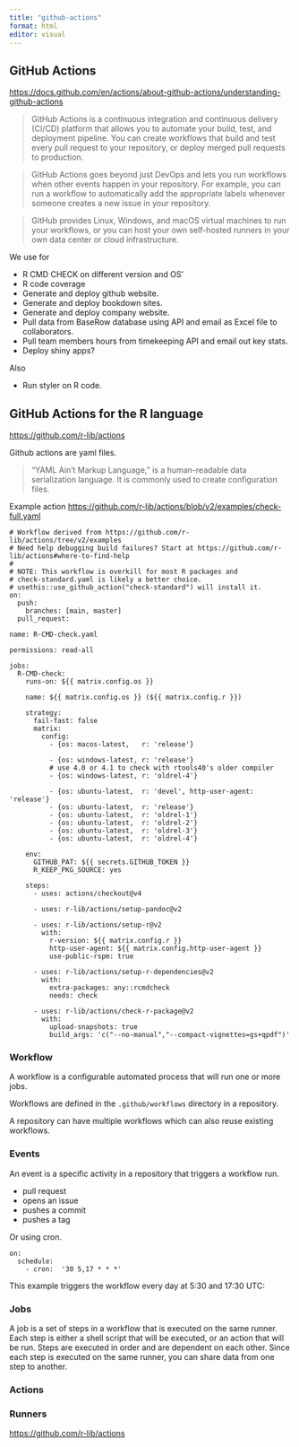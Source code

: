 ```yaml
---
title: "github-actions"
format: html
editor: visual
---
```


## GitHub Actions

<https://docs.github.com/en/actions/about-github-actions/understanding-github-actions>

> GitHub Actions is a continuous integration and continuous delivery (CI/CD) platform that allows you to automate your build, test, and deployment pipeline. You can create workflows that build and test every pull request to your repository, or deploy merged pull requests to production.

> GitHub Actions goes beyond just DevOps and lets you run workflows when other events happen in your repository. For example, you can run a workflow to automatically add the appropriate labels whenever someone creates a new issue in your repository.

> GitHub provides Linux, Windows, and macOS virtual machines to run your workflows, or you can host your own self-hosted runners in your own data center or cloud infrastructure.

We use for 

- R CMD CHECK on different version and OS'
- R code coverage
- Generate and deploy github website.
- Generate and deploy bookdown sites.
- Generate and deploy company website.
- Pull data from BaseRow database using API and email as Excel file to collaborators.
- Pull team members hours from timekeeping API and email out key stats.
- Deploy shiny apps?

Also 

- Run styler on R code.

## GitHub Actions for the R language

<https://github.com/r-lib/actions>

Github actions are yaml files.

> “YAML Ain't Markup Language,” is a human-readable data serialization language. It is commonly used to create configuration files.

Example action <https://github.com/r-lib/actions/blob/v2/examples/check-full.yaml>
```
# Workflow derived from https://github.com/r-lib/actions/tree/v2/examples
# Need help debugging build failures? Start at https://github.com/r-lib/actions#where-to-find-help
#
# NOTE: This workflow is overkill for most R packages and
# check-standard.yaml is likely a better choice.
# usethis::use_github_action("check-standard") will install it.
on:
  push:
    branches: [main, master]
  pull_request:

name: R-CMD-check.yaml

permissions: read-all

jobs:
  R-CMD-check:
    runs-on: ${{ matrix.config.os }}

    name: ${{ matrix.config.os }} (${{ matrix.config.r }})

    strategy:
      fail-fast: false
      matrix:
        config:
          - {os: macos-latest,   r: 'release'}

          - {os: windows-latest, r: 'release'}
          # use 4.0 or 4.1 to check with rtools40's older compiler
          - {os: windows-latest, r: 'oldrel-4'}

          - {os: ubuntu-latest,  r: 'devel', http-user-agent: 'release'}
          - {os: ubuntu-latest,  r: 'release'}
          - {os: ubuntu-latest,  r: 'oldrel-1'}
          - {os: ubuntu-latest,  r: 'oldrel-2'}
          - {os: ubuntu-latest,  r: 'oldrel-3'}
          - {os: ubuntu-latest,  r: 'oldrel-4'}

    env:
      GITHUB_PAT: ${{ secrets.GITHUB_TOKEN }}
      R_KEEP_PKG_SOURCE: yes

    steps:
      - uses: actions/checkout@v4

      - uses: r-lib/actions/setup-pandoc@v2

      - uses: r-lib/actions/setup-r@v2
        with:
          r-version: ${{ matrix.config.r }}
          http-user-agent: ${{ matrix.config.http-user-agent }}
          use-public-rspm: true

      - uses: r-lib/actions/setup-r-dependencies@v2
        with:
          extra-packages: any::rcmdcheck
          needs: check

      - uses: r-lib/actions/check-r-package@v2
        with:
          upload-snapshots: true
          build_args: 'c("--no-manual","--compact-vignettes=gs+qpdf")'
```

### Workflow

A workflow is a configurable automated process that will run one or more jobs.

Workflows are defined in the `.github/workflows` directory in a repository. 

A repository can have multiple workflows which can also reuse existing workflows.

### Events

An event is a specific activity in a repository that triggers a workflow run. 

- pull request
- opens an issue
- pushes a commit
- pushes a tag

Or using cron.

```
on:
  schedule:
    - cron:  '30 5,17 * * *'
```

This example triggers the workflow every day at 5:30 and 17:30 UTC:

### Jobs

A job is a set of steps in a workflow that is executed on the same runner. 
Each step is either a shell script that will be executed, or an action that will be run. 
Steps are executed in order and are dependent on each other. 
Since each step is executed on the same runner, you can share data from one step to another. 

### Actions

### Runners




<https://github.com/r-lib/actions>
